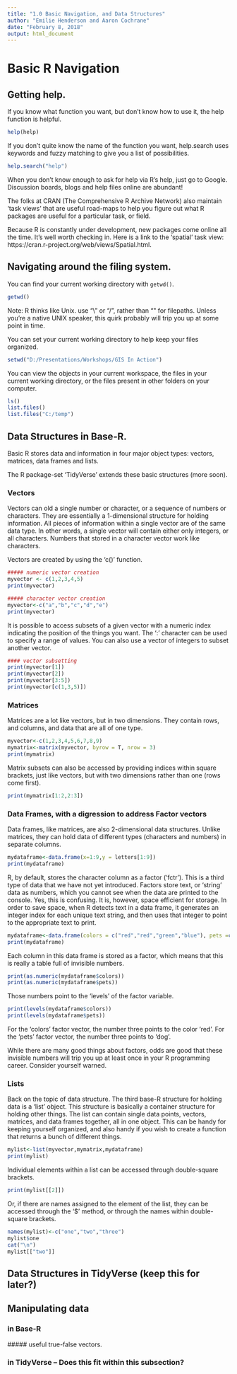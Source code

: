 ---
title: "1.0 Basic Navigation, and Data Structures"
author: "Emilie Henderson and Aaron Cochrane"
date: "February 8, 2018"
output: html_document
---

# Basic R Navigation
## Getting help.

If you know what function you want, but  don't know how to use it, the help function is helpful.

```{r}
help(help)
```


If you don't quite know the name of the function you want, help.search uses keywords and fuzzy matching to give you a list of possibilities. 

```{r}
help.search("help")
```


When you don't know enough to ask for help via R's help, just go to Google.  Discussion boards, blogs and help files online are abundant!

The folks at CRAN (The Comprehensive R Archive Network) also maintain 'task views' that are useful road-maps to help you figure out what R packages are useful for a particular task, or field.

Because R is constantly under development, new packages come online all the time.  It's well worth checking in.  Here is a link to the 'spatial' task view: https://cran.r-project.org/web/views/Spatial.html.



## Navigating around the filing system.

You can find your current working directory with `getwd()`.

```{r}
getwd()
```

Note: R thinks like Unix.  use "\\" or "/", rather than "\" for filepaths.  Unless you're a native UNIX speaker, this quirk probably will trip you up at some point in time.

You can set your current working directory to help keep your files organized. 

```{r}
setwd("D:/Presentations/Workshops/GIS In Action") 
```

You can view the objects in your current workspace, the files in your current working directory, or the files present in other folders on your computer. 

```{r}
ls()
list.files()
list.files("C:/temp")
```

## Data Structures in Base-R.
Basic R stores data and information in four major object types: vectors, matrices, data frames and lists.

The R package-set 'TidyVerse' extends these basic structures (more soon).

### Vectors
Vectors can old a single number or character, or a sequence of numbers or characters.  They are essentially a 1-dimensional structure for holding information.  All pieces of information within a single vector are of the same data type.  In other words, a single vector will contain either only integers, or all characters.  Numbers that stored in a character vector work like characters.

Vectors are created by using the 'c()' function.

```{r}
##### numeric vector creation
myvector <- c(1,2,3,4,5)
print(myvector)

##### character vector creation
myvector<-c("a","b","c","d","e")
print(myvector)
```


It is possible to access subsets of a given vector with a numeric index indicating the position of the things you want.  The ':' character can be used to specify a range of values.  You can also use a vector of integers to subset another vector.

```{r}
#### vector subsetting
print(myvector[1])
print(myvector[2])     
print(myvector[3:5])    
print(myvector[c(1,3,5)])   
```

### Matrices
Matrices are a lot like vectors, but in two dimensions.  They contain rows, and columns, and data that are all of one type. 

```{r}
myvector<-c(1,2,3,4,5,6,7,8,9)
mymatrix<-matrix(myvector, byrow = T, nrow = 3)
print(mymatrix)
```
Matrix subsets can also be accessed by providing indices within square brackets, just like vectors, but with two dimensions rather than one (rows come first).
```{r}
print(mymatrix[1:2,2:3])
```

### Data Frames, with a digression to address Factor vectors
Data frames, like matrices, are also 2-dimensional data structures.  Unlike matrices, they can hold data of different types (characters and numbers) in separate columns.


```{r}
mydataframe<-data.frame(x=1:9,y = letters[1:9])
print(mydataframe)
```

R, by default, stores the character column as a factor ('fctr'). This is a third type of data that we have not yet introduced.  Factors store text, or 'string' data as numbers, which you cannot see when the data are printed to the console. Yes, this is confusing.  It is, however, space efficient for storage.  In order to save space, when R detects text in a data frame, it generates an integer index for each unique text string, and then uses that integer to point to the appropriate text to print.

```{r}
mydataframe<-data.frame(colors = c("red","red","green","blue"), pets =c("cat","dog","bird","dog"))
print(mydataframe)
```

Each column in this data frame is stored as a factor, which means that this is really a table full of invisible numbers.

```{r}
print(as.numeric(mydataframe$colors))
print(as.numeric(mydataframe$pets))
```
Those numbers point to the 'levels' of the factor variable.
```{r}
print(levels(mydataframe$colors))
print(levels(mydataframe$pets))
```
For the 'colors' factor vector, the number three points to the color 'red'.  For the 'pets' factor vector, the number three points to 'dog'.

While there are many good things about factors, odds are good that these invisible numbers will trip you up at least once in your R programming career.  Consider yourself warned.

### Lists
Back on the topic of data structure. The third base-R structure for holding data is a 'list' object.  This structure is basically a container structure for holding other things.  The list can contain single data points, vectors, matrices, and data frames together, all in one object.  This can be handy for keeping yourself organized, and also handy if you wish to create a function that returns a bunch of different things.

```{r}
mylist<-list(myvector,mymatrix,mydataframe)
print(mylist)
```

Individual elements within a list can be accessed through double-square brackets.

```{r}
print(mylist[[2]])
```

Or, if there are names assigned to the element of the list, they can be accessed through the '$' method, or through the names within double-square brackets.

```{r}
names(mylist)<-c("one","two","three")
mylist$one
cat("\n")
mylist[["two"]]
```
## Data Structures in TidyVerse (keep this for later?)

## Manipulating data
### in Base-R
  ##### useful true-false vectors.
  
### in TidyVerse -- Does this fit within this subsection?
